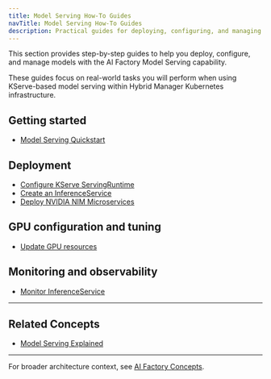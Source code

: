 ```yaml
---
title: Model Serving How-To Guides
navTitle: Model Serving How-To Guides
description: Practical guides for deploying, configuring, and managing model serving in AI Factory using KServe.
---
```


This section provides step-by-step guides to help you deploy, configure, and manage models with the AI Factory Model Serving capability.

These guides focus on real-world tasks you will perform when using KServe-based model serving within Hybrid Manager Kubernetes infrastructure.

## Getting started

-   [Model Serving Quickstart](/edb-postgres-ai/ai-factory/pipeline/models/getting-started)

## Deployment

-   [Configure KServe ServingRuntime](./configure-servingruntime)
-   [Create an InferenceService](./create-inferenceservice)
-   [Deploy NVIDIA NIM Microservices ](./deploy-nim-container)

## GPU configuration and tuning

-   [Update GPU resources](./update-gpu-resources)

## Monitoring and observability

-   [Monitor InferenceService](./monitor-inferenceservice)

* * *

## Related Concepts

-   [Model Serving Explained](/edb-postgres-ai/ai-factory/learn/explained/model-serving-explained)

* * *

For broader architecture context, see [AI Factory Concepts](/edb-postgres-ai/ai-factory/learn/explained/ai-factory-concepts#model-serving-and-inference).
